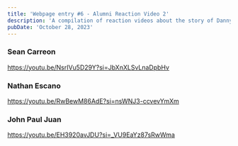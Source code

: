 ```yaml
---
title: 'Webpage entry #6 - Alumni Reaction Video 2'
description: 'A compilation of reaction videos about the story of Danny Idelfonso, a prominent alumnus of NU.'
pubDate: 'October 28, 2023'
---
```

### Sean Carreon
https://youtu.be/NsrIVu5D29Y?si=JbXnXLSvLnaDpbHv

### Nathan Escano
https://youtu.be/RwBewM86AdE?si=nsWNJ3-ccvevYmXm

### John Paul Juan
https://youtu.be/EH3920avJDU?si=_VU9EaYz87sRwWma

